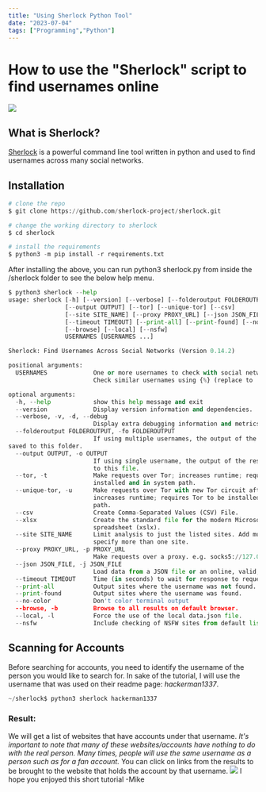 ```yaml
---
title: "Using Sherlock Python Tool"
date: "2023-07-04"
tags: ["Programming","Python"]
---
```


# How to use the "Sherlock" script to find usernames online
![](https://raw.githubusercontent.com/sherlock-project/sherlock-project.github.io/master/assets/img/sherlock-project.svg)
## What is Sherlock?
[Sherlock](https://sherlock-project.github.io/) is a powerful command line tool written in python and used to find usernames across many social networks. 

## Installation 
```python
# clone the repo
$ git clone https://github.com/sherlock-project/sherlock.git

# change the working directory to sherlock
$ cd sherlock

# install the requirements
$ python3 -m pip install -r requirements.txt
```
After installing the above, you can run python3 sherlock.py from inside the /sherlock folder to see the below help menu.
```python
$ python3 sherlock --help
usage: sherlock [-h] [--version] [--verbose] [--folderoutput FOLDEROUTPUT]
                [--output OUTPUT] [--tor] [--unique-tor] [--csv]
                [--site SITE_NAME] [--proxy PROXY_URL] [--json JSON_FILE]
                [--timeout TIMEOUT] [--print-all] [--print-found] [--no-color]
                [--browse] [--local] [--nsfw]
                USERNAMES [USERNAMES ...]

Sherlock: Find Usernames Across Social Networks (Version 0.14.2)

positional arguments:
  USERNAMES             One or more usernames to check with social networks.
                        Check similar usernames using {%} (replace to '_', '-', '.').

optional arguments:
  -h, --help            show this help message and exit
  --version             Display version information and dependencies.
  --verbose, -v, -d, --debug
                        Display extra debugging information and metrics.
  --folderoutput FOLDEROUTPUT, -fo FOLDEROUTPUT
                        If using multiple usernames, the output of the results will be
saved to this folder.
  --output OUTPUT, -o OUTPUT
                        If using single username, the output of the result will be saved
                        to this file.
  --tor, -t             Make requests over Tor; increases runtime; requires Tor to be
                        installed and in system path.
  --unique-tor, -u      Make requests over Tor with new Tor circuit after each request;
                        increases runtime; requires Tor to be installed and in system
                        path.
  --csv                 Create Comma-Separated Values (CSV) File.
  --xlsx                Create the standard file for the modern Microsoft Excel
                        spreadsheet (xslx).
  --site SITE_NAME      Limit analysis to just the listed sites. Add multiple options to
                        specify more than one site.
  --proxy PROXY_URL, -p PROXY_URL
                        Make requests over a proxy. e.g. socks5://127.0.0.1:1080
  --json JSON_FILE, -j JSON_FILE
                        Load data from a JSON file or an online, valid, JSON file.
  --timeout TIMEOUT     Time (in seconds) to wait for response to requests (Default: 60)
  --print-all           Output sites where the username was not found.
  --print-found         Output sites where the username was found.
  --no-color            Don't color terminal output
  --browse, -b          Browse to all results on default browser.
  --local, -l           Force the use of the local data.json file.
  --nsfw                Include checking of NSFW sites from default list.
```
## Scanning for Accounts
Before searching for accounts, you need to identify the username of the person you would like to search for. In sake of the tutorial, I will use the username that was used on their readme page: *hackerman1337*. 
```python
~/sherlock$ python3 sherlock hackerman1337
```
### Result:
We will get a list of websites that have accounts under that username. _It's important to note that many of these websites/accounts have nothing to do with the real person. Many times, people will use the same username as a person such as for a fan account._ You can click on links from the results to be brought to the website that holds the account by that username. 
![](https://raw.githubusercontent.com/sherlock-project/sherlock/master/images/preview.png)
I hope you enjoyed this short tutorial -Mike